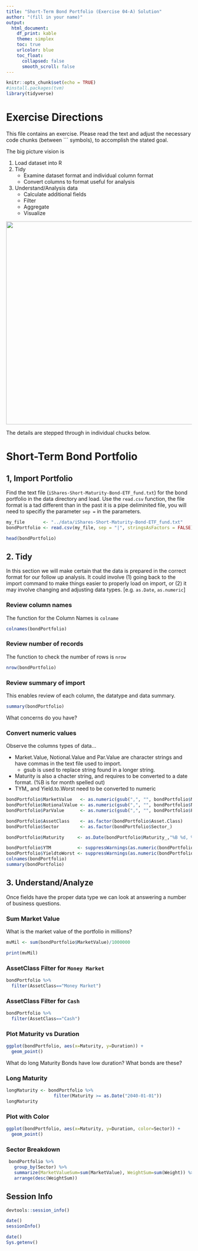 ```yaml
---
title: "Short-Term Bond Portfolio (Exercise 04-A) Solution"
author: "(fill in your name)"
output:
  html_document:
    df_print: kable
    theme: simplex
    toc: true
    urlcolor: blue
    toc_float:
      collapsed: false
      smooth_scroll: false
---
```


```r
knitr::opts_chunk$set(echo = TRUE)
#install.packages(tvm)
library(tidyverse)
```

# Exercise Directions

This file contains an exercise.  Please read the text and adjust the necessary code chunks (between \`\`\` symbols), to accomplish the stated goal.

The big picture vision is 

  1. Load dataset into R
  2. Tidy
      * Examine dataset format and individual column format
      * Convert columns to format useful for analysis
  3. Understand/Analysis data
      * Calculate additional fields
      * Filter
      * Aggregate
      * Visualize
  
![](../image/data-science.png){width=550px}

The details are stepped through in individual chucks below.

# Short-Term Bond Portfolio

## 1, Import Portfolio

Find the text file (`iShares-Short-Maturity-Bond-ETF_fund.txt`) for the bond portfolio in the data directory and load.  Use the `read.csv` function, the file format is a tad different than in the past it is a pipe deliminited file, you will need to specifiy the parameter `sep =` in the parameters. 

```r

my_file       <- "../data/iShares-Short-Maturity-Bond-ETF_fund.txt"
bondPortfolio <- read.csv(my_file, sep = "|", stringsAsFactors = FALSE)

head(bondPortfolio)

```

## 2. Tidy

In this section we will make certain that the data is prepared in the correct format for our follow up analysis.  It could involve (1) going back to the import command to make things easier to properly load on import, or (2) it may involve changing and adjusting data types. [e.g. `as.Date`, `as.numeric`]

### Review column names 

The function for the Column Names is `colname`

```r
colnames(bondPortfolio)
```

### Review number of records

The function to check the number of rows is `nrow`

```r
nrow(bondPortfolio)
```

### Review summary of import
This enables review of each column, the datatype and data summary.

```r
summary(bondPortfolio)
```

What concerns do you have?

### Convert numeric values

Observe the columns types of data...

* Market.Value, Notional.Value and Par.Value are character strings and have commas in the text file used to import.
    - gsub is used to replace string found in a longer string.
* Maturity is also a chacter string, and requires to be converted to a date format. (%B is for month spelled out)
* TYM_ and Yield.to.Worst need to be converted to numeric

```r

bondPortfolio$MarketValue   <- as.numeric(gsub(",", "", bondPortfolio$Market.Value))
bondPortfolio$NotionalValue <- as.numeric(gsub(",", "", bondPortfolio$Notional.Value))
bondPortfolio$ParValue      <- as.numeric(gsub(",", "", bondPortfolio$Par.Value))

bondPortfolio$AssetClass    <- as.factor(bondPortfolio$Asset.Class)
bondPortfolio$Sector        <- as.factor(bondPortfolio$Sector_)

bondPortfolio$Maturity     <- as.Date(bondPortfolio$Maturity_,"%B %d, %Y")

bondPortfolio$YTM          <- suppressWarnings(as.numeric(bondPortfolio$YTM_))
bondPortfolio$YieldtoWorst <- suppressWarnings(as.numeric(bondPortfolio$Yield.to.Worst))
colnames(bondPortfolio)
summary(bondPortfolio)

```

## 3. Understand/Analyze

Once fields have the proper data type we can look at answering a number of business questions.

### Sum Market Value

What is the market value of the portfolio in millions?

```r

mvMil <- sum(bondPortfolio$MarketValue)/1000000

print(mvMil)
```


### AssetClass Filter for `Money Market`

```r
bondPortfolio %>%
  filter(AssetClass=="Money Market")
```

### AssetClass Filter for `Cash`

```r
bondPortfolio %>%
  filter(AssetClass=="Cash")
```


### Plot Maturity vs Duration
```r
ggplot(bondPortfolio, aes(x=Maturity, y=Duration)) +
  geom_point()

```
What do long Maturity Bonds have low duration?  What bonds are these?

### Long Maturity

```r
longMaturity <- bondPortfolio %>%
                  filter(Maturity >= as.Date("2040-01-01"))
longMaturity
```


### Plot with Color

```r
ggplot(bondPortfolio, aes(x=Maturity, y=Duration, color=Sector)) +
  geom_point()

```


### Sector Breakdown

```r
 bondPortfolio %>% 
   group_by(Sector) %>% 
   summarize(MarketValueSum=sum(MarketValue), WeightSum=sum(Weight)) %>%
   arrange(desc(WeightSum))

```

## Session Info

```r
devtools::session_info()
```

```r
date()
sessionInfo()
```

```r
date()
Sys.getenv()
```


